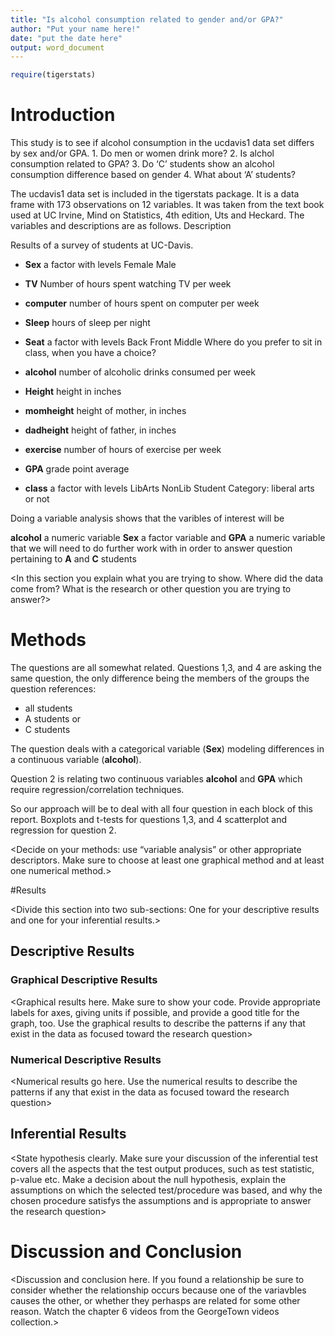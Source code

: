 ---
title: "Is alcohol consumption related to gender and/or GPA?"
author: "Put your name here!"
date: "put the date here"
output: word_document
---

```{r include=FALSE,echo=FALSE}
require(tigerstats)
```

# Introduction


This study is to see if alcohol consumption in the ucdavis1 data set differs by sex and/or GPA. 
1. Do men or women drink more?
2. Is alchol consumption related to GPA?
3. Do 'C' students show an alcohol consumption difference based on gender
4. What about 'A' students?

The ucdavis1 data set is included in the tigerstats package. It is a data frame with 173 observations on 12 variables. It was taken from the text book used at UC Irvine, Mind on Statistics, 4th edition, Uts and Heckard. The variables and descriptions are as follows.
Description

Results of a survey of students at UC-Davis.

* **Sex** a factor with levels Female Male

* **TV** Number of hours spent watching TV per week

* **computer** number of hours spent on computer per week

* **Sleep** hours of sleep per night

* **Seat** a factor with levels Back Front Middle Where do you prefer to sit in class, when you have a choice?

* **alcohol** number of alcoholic drinks consumed per week

* **Height** height in inches

* **momheight** height of mother, in inches

* **dadheight** height of father, in inches

* **exercise** number of hours of exercise per week

* **GPA** grade point average

* **class** a factor with levels LibArts NonLib Student Category: liberal arts or not

Doing a variable analysis shows that the varibles of interest will be

**alcohol**  a numeric variable
**Sex** a factor variable 
and **GPA** a numeric variable that we will need to do further work with in order to answer question pertaining to **A** and **C** students


<In this section you explain what you are trying to show.  Where did the data come from?  What is the research or other question you are trying to answer?>

# Methods

The questions are all somewhat related. Questions 1,3, and 4 are asking the same question, the only difference being the members of the groups the question references: 

* all students
* A students or
* C students

The question deals with a categorical variable (**Sex**) modeling differences in a continuous variable (**alcohol**). 

Question 2 is relating two continuous variables **alcohol** and **GPA** which require regression/correlation techniques.

So our approach will be to deal with all four question in each block of this report.
Boxplots and t-tests for questions 1,3, and 4
scatterplot and regression for question 2.

<Decide on your methods:  use "variable analysis" or other appropriate descriptors.  Make sure to choose at least one graphical method and at least one numerical method.>

#Results

<Divide this section into two sub-sections:  One for your descriptive  results and one for your inferential results.>

## Descriptive Results

### Graphical Descriptive Results

<Graphical results here.  Make sure to show your code.  Provide appropriate labels for axes, giving units if possible, and provide a good title for the graph, too.  Use the graphical results to describe the patterns if any that exist in the data as focused toward the research question>

### Numerical Descriptive Results

<Numerical results go here. Use the numerical results to describe the patterns if any that exist in the data as focused toward the research question>

## Inferential Results

<State hypothesis clearly.  Make sure your discussion of the inferential test covers all the aspects that the test output produces, such as test statistic, p-value etc.  Make a decision about the null hypothesis, explain the assumptions on which the selected test/procedure was based, and why the chosen procedure satisfys the assumptions and is appropriate to answer the research question>


# Discussion and Conclusion

<Discussion and conclusion here.  If you found a relationship be sure to consider whether the relationship occurs because one of the variavbles causes the other, or whether they perhasps are related for some other reason.  Watch the chapter 6 videos from the GeorgeTown videos collection.>
